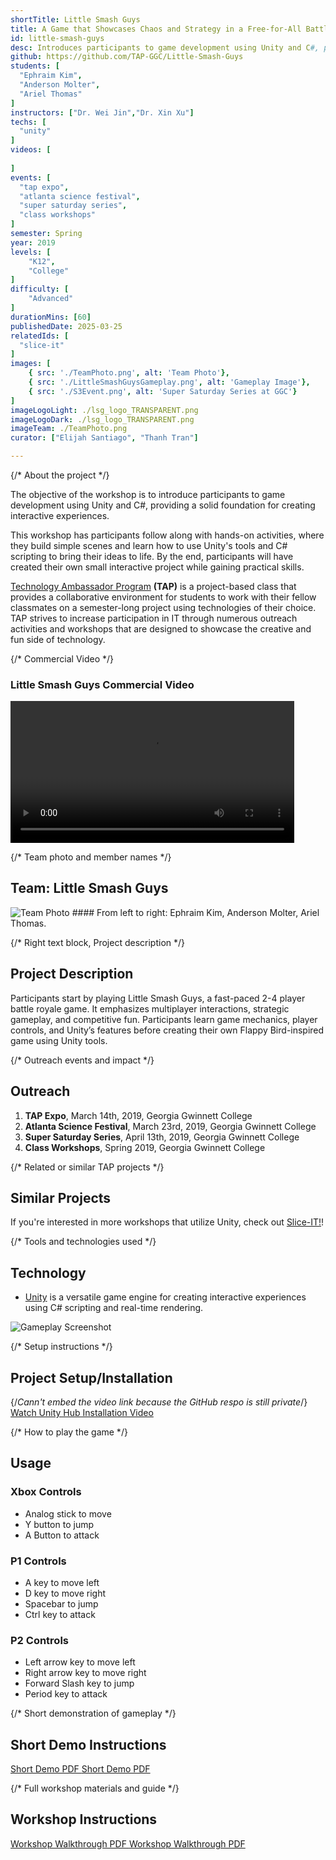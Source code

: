 ```yaml
---
shortTitle: Little Smash Guys
title: A Game that Showcases Chaos and Strategy in a Free-for-All Battle
id: little-smash-guys
desc: Introduces participants to game development using Unity and C#, providing a solid foundation for creating interactive experiences.
github: https://github.com/TAP-GGC/Little-Smash-Guys
students: [
  "Ephraim Kim",
  "Anderson Molter",
  "Ariel Thomas"
]
instructors: ["Dr. Wei Jin","Dr. Xin Xu"]
techs: [
  "unity"
]
videos: [
  
]
events: [
  "tap expo",
  "atlanta science festival",
  "super saturday series",
  "class workshops"
]
semester: Spring
year: 2019
levels: [
    "K12", 
    "College"
]
difficulty: [ 
    "Advanced"
]
durationMins: [60]
publishedDate: 2025-03-25
relatedIds: [
  "slice-it"
]
images: [
    { src: './TeamPhoto.png', alt: 'Team Photo'},
    { src: './LittleSmashGuysGameplay.png', alt: 'Gameplay Image'},
    { src: './S3Event.png', alt: 'Super Saturday Series at GGC'}
]
imageLogoLight: ./lsg_logo_TRANSPARENT.png
imageLogoDark: ./lsg_logo_TRANSPARENT.png
imageTeam: ./TeamPhoto.png
curator: ["Elijah Santiago", "Thanh Tran"]

---
```





{/* About the project */}

The objective of the workshop is to introduce participants to game development using Unity and C#, providing a solid foundation for creating interactive experiences.

This workshop has participants follow along with hands-on activities, where they build simple scenes and learn how to use Unity's tools and C# scripting to bring their ideas to life. By the end, participants will have created their own small interactive project while gaining practical skills.

[Technology Ambassador Program](https://tapggc.org/) <b>(TAP)</b> is a project-based class that provides a collaborative environment for students to work with their fellow classmates on a semester-long project using technologies of their choice. TAP strives to increase participation in IT through numerous outreach activities and workshops that are designed to showcase the creative and fun side of technology.

{/* Commercial Video */}
<div className="video-container">
  <h3>Little Smash Guys Commercial Video</h3>
  <video width="90%" controls>
    <source src="https://github-production-user-asset-6210df.s3.amazonaws.com/143032298/388862328-421b5aea-a36b-400e-93c7-dc2d9db7a9a9.mp4?X-Amz-Algorithm=AWS4-HMAC-SHA256&X-Amz-Credential=AKIAVCODYLSA53PQK4ZA%2F20250326%2Fus-east-1%2Fs3%2Faws4_request&X-Amz-Date=20250326T220034Z&X-Amz-Expires=300&X-Amz-Signature=f763fdb6541a8fbecc3b6d26c6fd5f764217942fa83629f270c7fe5ab9243380&X-Amz-SignedHeaders=host" 
      type="video/mp4" />
    Your browser does not support the video tag.
  </video>
</div>

{/* Team photo and member names */}

## Team: Little Smash Guys

<Image src={TeamPhoto} alt="Team Photo" />
#### From left to right: Ephraim Kim, Anderson Molter, Ariel Thomas.

{/* Right text block, Project description */}

## Project Description

Participants start by playing Little Smash Guys, a fast-paced 2-4 player battle royale game. It emphasizes multiplayer interactions, strategic gameplay, and competitive fun. Participants learn game mechanics, player controls, and Unity’s features before creating their own Flappy Bird-inspired game using Unity tools.

{/* Outreach events and impact */}

## Outreach

1. **TAP Expo**, March 14th, 2019, Georgia Gwinnett College  
2. **Atlanta Science Festival**, March 23rd, 2019, Georgia Gwinnett College  
3. **Super Saturday Series**, April 13th, 2019, Georgia Gwinnett College  
4. **Class Workshops**, Spring 2019, Georgia Gwinnett College  

{/* Related or similar TAP projects */}

## Similar Projects

If you're interested in more workshops that utilize Unity, check out [Slice-IT!](https://github.com/TAP-GGC/SliceIT)!

{/* Tools and technologies used */}

## Technology

<Logo src={UnityLogo.src} alt="Unity Logo" />

- [Unity](https://Unity.com/games) is a versatile game engine for creating interactive experiences using C# scripting and real-time rendering.

<Image src={GameplayImage} alt="Gameplay Screenshot" />

{/* Setup instructions */}

## Project Setup/Installation
{/*Cann't embed the video link because the GitHub respo is still private*/}
<a 
  href="https://github.com/TAP-GGC/Little-Smash-Guys/blob/main/media/videos/Unity%20Hub%20Installation%20Video.mp4" 
  target="_blank" 
  rel="noopener noreferrer">
  Watch Unity Hub Installation Video
</a>


{/* How to play the game */}

## Usage

### Xbox Controls
- Analog stick to move  
- Y button to jump  
- A Button to attack  

### P1 Controls
- A key to move left  
- D key to move right  
- Spacebar to jump  
- Ctrl key to attack  

### P2 Controls
- Left arrow key to move left  
- Right arrow key to move right  
- Forward Slash key to jump  
- Period key to attack  

{/* Short demonstration of gameplay */}

## Short Demo Instructions
<a 
  href="https://github.com/TAP-GGC/Little-Smash-Guys/blob/0a8d931e48b042584bfe256e488536b2e437f22a/documents/tutorial%20materials/Little%20Smash%20Guys%20Short%20Demo.pdf" 
  target="_blank" 
  rel="noopener noreferrer">
  Short Demo PDF
</a>
[Short Demo PDF](https://github.com/TAP-GGC/Little-Smash-Guys/blob/0a8d931e48b042584bfe256e488536b2e437f22a/documents/tutorial%20materials/Little%20Smash%20Guys%20Short%20Demo.pdf)

{/* Full workshop materials and guide */}

## Workshop Instructions
<a 
  href="https://github.com/TAP-GGC/Little-Smash-Guys/blob/main/documents/tutorial%20materials/Updated%20Workshop%20Powerpoint%20Fall%202024.pptx" 
  target="_blank" 
  rel="noopener noreferrer">
  Workshop Walkthrough PDF
</a>
[Workshop Walkthrough PDF](https://github.com/TAP-GGC/Little-Smash-Guys/blob/main/documents/tutorial%20materials/Updated%20Workshop%20Powerpoint%20Fall%202024.pptx)